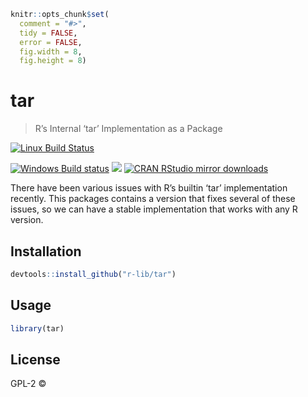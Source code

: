 
```r
knitr::opts_chunk$set(
  comment = "#>",
  tidy = FALSE,
  error = FALSE,
  fig.width = 8,
  fig.height = 8)
```

# tar

> R's Internal 'tar' Implementation as a Package

[![Linux Build Status](https://travis-ci.org/r-lib/tar.svg?branch=master)](https://travis-ci.org/r-lib/tar)

[![Windows Build status](https://ci.appveyor.com/api/projects/status/github/r-lib/tar?svg=true)](https://ci.appveyor.com/project/r-lib/tar)
[![](http://www.r-pkg.org/badges/version/tar)](http://www.r-pkg.org/pkg/tar)
[![CRAN RStudio mirror downloads](http://cranlogs.r-pkg.org/badges/tar)](http://www.r-pkg.org/pkg/tar)


There have been various issues with R's builtin 'tar' implementation
  recently. This packages contains a version that fixes several of these
  issues, so we can have a stable implementation that works with any R version.

## Installation

```r
devtools::install_github("r-lib/tar")
```

## Usage

```r
library(tar)
```

## License

GPL-2 © 
